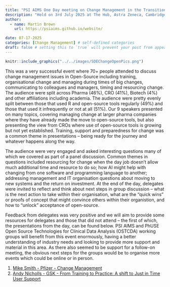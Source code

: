 ```yaml
---
title: "PSI AIMS One Day meeting on Change Management in the Transition to Open-Source / R"
description: "Held on 3rd July 2025 at The Hub, Astra Zeneca, Cambridge UK"
author:
  - name: Martin Brown
    url: https://psiaims.github.io/website/

date: 07-17-2025
categories: [Change Management] # self-defined categories
draft: false # setting this to `true` will prevent your post from appearing on your listing page until you're ready!
---
```


```r
knitr::include_graphics("../../images/SDEChangeOpenPics.png")
```

This was a very successful event where 70+ people attended to discuss change management issues in Open-Source including training, organisational change and managing during times of big changes, communicating to colleagues and managers, timing and resourcing change. The audience were split across Pharma (46%), CRO (41%), Biotech (4%) and other affiliations including academia. The audience were pretty evenly split between those that used R and open-source tools regularly (49%) and those that used it infrequently or not at all (51%). Our 9 speakers presented on many topics, covering managing change at larger pharma companies where they have already made the move to open-source tools, but also presenting the view from CROs where use of open-source tools is growing but not yet established. Training, support and preparedness for change was a common theme in presentations – being ready for the journey and whatever happens along the way.

The audience were very engaged and asked interesting questions many of which we covered as part of a panel discussion. Common themes in questions included resourcing for change when the day job doesn’t allow much additional time and resource to do so; how AI might help with changing from one software and programming language to another; addressing management and IT organisation questions about moving to new systems and the return on investment. At the end of the day, delegates were invited to reflect and think about next steps in group discussion – what is the next action to take within their organisation, what are the “quick wins” or proofs of concept that might convince others within their organistion, and how to “unlock” acceptance of open-source.

Feedback from delegates was very positive and we will aim to provide some resources for delegates and those that did not attend – the first of which, the presentations from the day, can be found below. PSI AIMS and PhUSE Open Source Technologies for Clinical Data Analysis (OSTCDA) working groups will benefit from this event enormously, having a better understanding of industry needs and looking to provide more support and material in this area. As there also seemed to be support for a follow-on meeting, the obvious next steps for the groups would be to organise more events which could be online or in person.

1. [Mike Smith - Pfizer - Change Management](https://view.officeapps.live.com/op/view.aspx?src=https://raw.githubusercontent.com/PSIAIMS/website/main/presentations/Change%20Management%20SDE%20July%202025/Mike%20K%20Smith%20-%20Change%20management%20in%20transition%20to%20open%20source.pptx)
2. [Andy Nicholls - GSK - From Training to Practice: A shift to Just in Time User Support](https://view.officeapps.live.com/op/view.aspx?src=https://raw.githubusercontent.com/PSIAIMS/website/main/presentations/Change%20Management%20SDE%20July%202025/Andy%20Nicholls%20-%20PSI_Training_to_Adoption.pptx)

